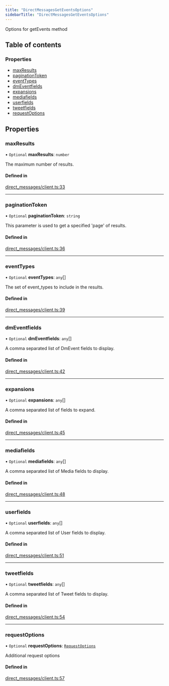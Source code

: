 ```yaml
---
title: "DirectMessagesGetEventsOptions"
sidebarTitle: "DirectMessagesGetEventsOptions"
---
```


Options for getEvents method

## Table of contents

### Properties

- [maxResults](/xdks/typescript/reference/interfaces/DirectMessagesGetEventsOptions#maxresults)
- [paginationToken](/xdks/typescript/reference/interfaces/DirectMessagesGetEventsOptions#paginationtoken)
- [eventTypes](/xdks/typescript/reference/interfaces/DirectMessagesGetEventsOptions#eventtypes)
- [dmEventfields](/xdks/typescript/reference/interfaces/DirectMessagesGetEventsOptions#dmeventfields)
- [expansions](/xdks/typescript/reference/interfaces/DirectMessagesGetEventsOptions#expansions)
- [mediafields](/xdks/typescript/reference/interfaces/DirectMessagesGetEventsOptions#mediafields)
- [userfields](/xdks/typescript/reference/interfaces/DirectMessagesGetEventsOptions#userfields)
- [tweetfields](/xdks/typescript/reference/interfaces/DirectMessagesGetEventsOptions#tweetfields)
- [requestOptions](/xdks/typescript/reference/interfaces/DirectMessagesGetEventsOptions#requestoptions)

## Properties

### maxResults

• `Optional` **maxResults**: `number`

The maximum number of results.

#### Defined in

[direct_messages/client.ts:33](https://github.com/xdevplatform/xdk/blob/298ca9350d035e40e7c8ee0753c50052819a41e2/xdk/typescript/src/direct_messages/client.ts#L33)

___

### paginationToken

• `Optional` **paginationToken**: `string`

This parameter is used to get a specified 'page' of results.

#### Defined in

[direct_messages/client.ts:36](https://github.com/xdevplatform/xdk/blob/298ca9350d035e40e7c8ee0753c50052819a41e2/xdk/typescript/src/direct_messages/client.ts#L36)

___

### eventTypes

• `Optional` **eventTypes**: `any`[]

The set of event_types to include in the results.

#### Defined in

[direct_messages/client.ts:39](https://github.com/xdevplatform/xdk/blob/298ca9350d035e40e7c8ee0753c50052819a41e2/xdk/typescript/src/direct_messages/client.ts#L39)

___

### dmEventfields

• `Optional` **dmEventfields**: `any`[]

A comma separated list of DmEvent fields to display.

#### Defined in

[direct_messages/client.ts:42](https://github.com/xdevplatform/xdk/blob/298ca9350d035e40e7c8ee0753c50052819a41e2/xdk/typescript/src/direct_messages/client.ts#L42)

___

### expansions

• `Optional` **expansions**: `any`[]

A comma separated list of fields to expand.

#### Defined in

[direct_messages/client.ts:45](https://github.com/xdevplatform/xdk/blob/298ca9350d035e40e7c8ee0753c50052819a41e2/xdk/typescript/src/direct_messages/client.ts#L45)

___

### mediafields

• `Optional` **mediafields**: `any`[]

A comma separated list of Media fields to display.

#### Defined in

[direct_messages/client.ts:48](https://github.com/xdevplatform/xdk/blob/298ca9350d035e40e7c8ee0753c50052819a41e2/xdk/typescript/src/direct_messages/client.ts#L48)

___

### userfields

• `Optional` **userfields**: `any`[]

A comma separated list of User fields to display.

#### Defined in

[direct_messages/client.ts:51](https://github.com/xdevplatform/xdk/blob/298ca9350d035e40e7c8ee0753c50052819a41e2/xdk/typescript/src/direct_messages/client.ts#L51)

___

### tweetfields

• `Optional` **tweetfields**: `any`[]

A comma separated list of Tweet fields to display.

#### Defined in

[direct_messages/client.ts:54](https://github.com/xdevplatform/xdk/blob/298ca9350d035e40e7c8ee0753c50052819a41e2/xdk/typescript/src/direct_messages/client.ts#L54)

___

### requestOptions

• `Optional` **requestOptions**: [`RequestOptions`](/xdks/typescript/reference/interfaces/RequestOptions)

Additional request options

#### Defined in

[direct_messages/client.ts:57](https://github.com/xdevplatform/xdk/blob/298ca9350d035e40e7c8ee0753c50052819a41e2/xdk/typescript/src/direct_messages/client.ts#L57)
